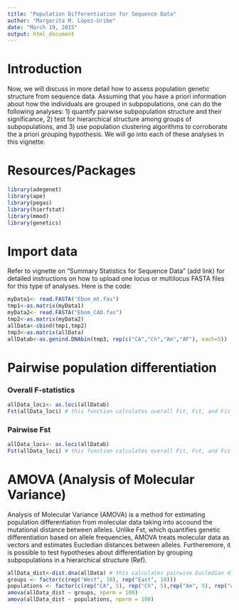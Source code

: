 ```yaml
---
title: "Population Differentiation for Sequence Data"
author: "Margarita M. López-Uribe"
date: "March 19, 2015"
output: html_document
---
```

Introduction
=========
Now, we will discuss in more detail how to assess population genetic structure from sequence data. Assuming that you have a priori information about how the individuals are grouped in subpopulations, one can do the following analyses: 1) quantify pairwise subpopulation structure and their significance, 2) test for hierarchical structure among groups of subpopulations, and 3) use population clustering algorithms to corroborate the a priori grouping hypothesis. We will go into each of these analyses in this vignette.  


Resources/Packages
=========
```r
library(adegenet)
library(ape)
library(pegas)
library(hierfstat)
library(mmod)
library(genetics)
```

Import data
========
Refer to vignette on "Summary Statistics for Sequence Data" (add link) for detailed instructions on how to upload one locus or multilocus FASTA files for this type of analyses. Here is the code:
```r
myData1<- read.FASTA("Ebom_mt.fas") 
tmp1<-as.matrix(myData1)
myData2<- read.FASTA("Ebom_CAD.fas") 
tmp2<-as.matrix(myData2)
allData<-cbind(tmp1,tmp2)
tmp3<-as.matrix(allData) 
allDatab<-as.genind.DNAbin(tmp3, rep(c("CA","Ch","Am","AF"), each=5)) 
```

Pairwise population differentiation
========
### Overall F-statistics
```r
allData_loci<- as.loci(allDatab) 
Fst(allData_loci) # this function calculates overall Fit, Fst, and Fis of the dataset
```
### Pairwise Fst
```r
allData_loci<- as.loci(allDatab) 
Fst(allData_loci) # this function calculates overall Fit, Fst, and Fis of the dataset
```

AMOVA (Analysis of Molecular Variance)
========
Analysis of Molecular Variance (AMOVA) is a method for estimating population differentiation from molecular data taking into accound the mutational distance between alleles. Unlike Fst, which quantifies genetic differentiation based on allele frequencies, AMOVA treats molecular data as vectors and estimates Eucledian distances between alleles. Furtheremore, it is possible to test hypotheses about differentiation by grouping subpopulations in a hierarchical structure (Ref).
```r
allData_dist<-dist.dna(allData) # this calculates pairwise Eucledian distances among individuals
groups <- factor(c(rep("West", 10), rep("East", 10)))
populations <- factor(c(rep("CA", 5), rep("Ch", 5),rep("Am", 5), rep("AF", 5)))
amova(allData_dist ~ groups, nperm = 100)
amova(allData_dist ~ populations, nperm = 100)
```

